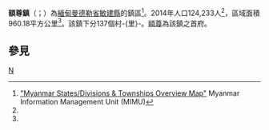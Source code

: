 {{Infobox settlement
|name = 額尊鎮
|native_name = {{lang|my|ငါန်းဇွန်မြို့နယ်}}
|settlement_type = [[敏建縣|敏建縣]]鎮區
|image_skyline = 
|image_map = 
|mapsize = 
|map_caption = 
|pushpin_label_position = bottom
|pushpin_map = Burma
|pushpin_map_caption = 額尊鎮在緬甸的位置
|seat = [[額尊|額尊]]
|seat_type = 首府
|subdivision_type = 國家
|subdivision_name = {{flag|Burma}}
|subdivision_type1 = [[缅甸行政区划|省邦]]
|subdivision_name1 = [[曼德勒省|曼德勒省]]
|subdivision_type2 = [[縣_(緬甸)|縣]]
|subdivision_name2 = [[敏建縣|敏建縣]]
|area_total_km2 = 960.18
|population_footnotes =<ref name="citypopulation">[http://www.citypopulation.de/php/myanmar-admin.php MYANMAR: Administrative Division]. Citypopulation. 2015-11-27</ref>
|population = 124,233
|population_as_of = 2014
|population_density_km2 = 129.39
|coordinates_display = inline,title
|coordinates_region = MM
|latNS = N
|latd = 21
|latm = 54
|lats = 00
|longEW = E
|longd = 95
|longm = 41
|longs = 00
|elevation_ft = 
|elevation_m = 
|timezone = [[Myanmar_Standard_Time|MST]]
|utc_offset = +6:30
|website =
}}

'''額尊鎮'''（{{lang-my|ငါန်းဇွန်မြို့နယ်}}；{{lang-en|Ngazun Township}}）為[[緬甸|緬甸]][[曼德勒省|曼德勒省]][[敏建縣|敏建縣]]的鎮區<ref name="MIMU001">[http://www.burmalibrary.org/docs6/MIMU001_A3_SD%20&%20Township%20Overview.pdf "Myanmar States/Divisions & Townships Overview Map"] {{Wayback|url=http://www.burmalibrary.org/docs6/MIMU001_A3_SD%20%26%20Township%20Overview.pdf |date=20101203160828 }} Myanmar Information Management Unit (MIMU)</ref>。2014年人口124,233人<ref name=citypopulation/>，區域面積960.18平方公里<ref name=citypopulation/>。該鎮下分137個村-{里}-。[[額尊|額尊]]為該鎮之首府。

==參見==
{{Reflist}}

{{曼德勒省行政區劃|state=collapsed}}

[[Category:曼德勒省鎮區|N]]

{{Burma-geo-stub}}